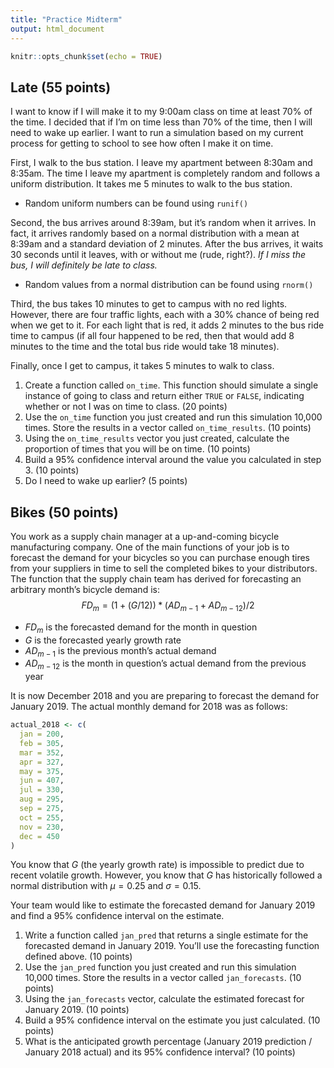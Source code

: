 ```yaml
---
title: "Practice Midterm"
output: html_document
---
```


```r
knitr::opts_chunk$set(echo = TRUE)
```
    
## Late (55 points)
I want to know if I will make it to my 9:00am class on time at least 70% of the
time. I decided that if I’m on time less than 70% of the time, then I will need
to wake up earlier. I want to run a simulation based on my current process for
getting to school to see how often I make it on time.

First, I walk to the bus station. I leave my apartment between 8:30am and
8:35am. The time I leave my apartment is completely random and follows a uniform
distribution. It takes me 5 minutes to walk to the bus station.

  + Random uniform numbers can be found using `runif()`
  
Second, the bus arrives around 8:39am, but it’s random when it arrives. In fact,
it arrives randomly based on a normal distribution with a mean at 8:39am and a
standard deviation of 2 minutes. After the bus arrives, it waits 30 seconds
until it leaves, with or without me (rude, right?). *If I miss the bus, I will
definitely be late to class.*

  + Random values from a normal distribution can be found using `rnorm()`
  
Third, the bus takes 10 minutes to get to campus with no red lights. However,
there are four traffic lights, each with a 30% chance of being red when we get
to it. For each light that is red, it adds 2 minutes to the bus ride time to
campus (if all four happened to be red, then that would add 8 minutes to the
time and the total bus ride would take 18 minutes).

Finally, once I get to campus, it takes 5 minutes to walk to class.

1. Create a function called `on_time`. This function should simulate a single
instance of going to class and return either `TRUE` or `FALSE`, indicating
whether or not I was on time to class. (20 points)
2. Use the `on_time` function you just created and run this simulation 10,000
times. Store the results in a vector called `on_time_results`. (10 points)
3. Using the `on_time_results` vector you just created, calculate the proportion
of times that you will be on time. (10 points)
4. Build a 95% confidence interval around the value you calculated in step 3.
(10 points)
5. Do I need to wake up earlier? (5 points)

## Bikes (50 points)
You work as a supply chain manager at a up-and-coming bicycle manufacturing
company. One of the main functions of your job is to forecast the demand for
your bicycles so you can purchase enough tires from your suppliers in time to
sell the completed bikes to your distributors. The function that the supply
chain team has derived for forecasting an arbitrary month's bicycle demand is:
$$
FD_m = (1 + (G / 12)) * (AD_{m-1} + AD_{m-12}) / 2
$$

  + $FD_m$ is the forecasted demand for the month in question
  + $G$ is the forecasted yearly growth rate
  + $AD_{m-1}$ is the previous month's actual demand
  + $AD_{m-12}$ is the month in question's actual demand from the previous year
  
It is now December 2018 and you are preparing to forecast the demand for January
2019. The actual monthly demand for 2018 was as follows:

```r
actual_2018 <- c(
  jan = 200,
  feb = 305,
  mar = 352,
  apr = 327,
  may = 375,
  jun = 407,
  jul = 330,
  aug = 295,
  sep = 275,
  oct = 255,
  nov = 230,
  dec = 450
)
```

You know that $G$ (the yearly growth rate) is impossible to predict due to
recent volatile growth. However, you know that $G$ has historically followed a
normal distribution with $\mu = 0.25$ and $\sigma = 0.15$.

Your team would like to estimate the forecasted demand for January 2019 and find
a 95% confidence interval on the estimate.

1. Write a function called `jan_pred` that returns a single estimate for the
forecasted demand in January 2019. You'll use the forecasting function defined
above. (10 points) 
2. Use the `jan_pred` function you just created and run this simulation 10,000
times. Store the results in a vector called `jan_forecasts`. (10 points)
3. Using the `jan_forecasts` vector, calculate the estimated forecast for
January 2019. (10 points)
4. Build a 95% confidence interval on the estimate you just calculated. (10
points)
5. What is the anticipated growth percentage (January 2019 prediction / January
2018 actual) and its 95% confidence interval? (10 points)
